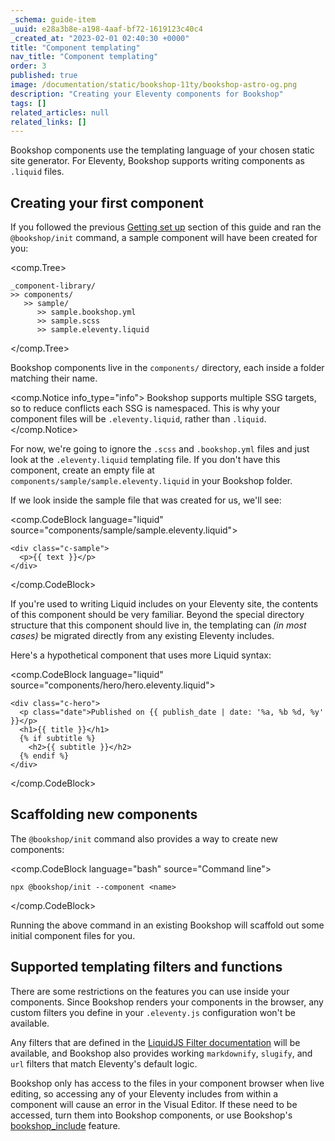 ```yaml
---
_schema: guide-item
_uuid: e28a3b8e-a198-4aaf-bf72-1619123c40c4
_created_at: "2023-02-01 02:40:30 +0000"
title: "Component templating"
nav_title: "Component templating"
order: 3
published: true
image: /documentation/static/bookshop-11ty/bookshop-astro-og.png
description: "Creating your Eleventy components for Bookshop"
tags: []
related_articles: null
related_links: []
---
```


Bookshop components use the templating language of your chosen static site generator.
For Eleventy, Bookshop supports writing components as `.liquid` files.

## Creating your first component

If you followed the previous [Getting set up](/documentation/guides/bookshop-eleventy-guide/getting-set-up/) section of this guide
and ran the `@bookshop/init` command, a sample component will have been created for you:

<comp.Tree>
```
_component-library/
>> components/
   >> sample/
      >> sample.bookshop.yml
      >> sample.scss
      >> sample.eleventy.liquid
```
</comp.Tree>

Bookshop components live in the `components/` directory, each inside a folder matching their name.

<comp.Notice info_type="info">
  Bookshop supports multiple SSG targets, so to reduce conflicts each SSG is namespaced. This is why your component files will
  be `.eleventy.liquid`, rather than `.liquid`.
</comp.Notice>

For now, we're going to ignore the `.scss` and `.bookshop.yml` files and just look at the `.eleventy.liquid` templating file.
If you don't have this component, create an empty file at `components/sample/sample.eleventy.liquid` in your Bookshop folder.

If we look inside the sample file that was created for us, we'll see:

<comp.CodeBlock language="liquid" source="components/sample/sample.eleventy.liquid">
```
<div class="c-sample">
  <p>{{ text }}</p>
</div>
```
</comp.CodeBlock>

If you're used to writing Liquid includes on your Eleventy site, the contents of this component should be very familiar.
Beyond the special directory structure that this component should live in, the templating can _(in most cases)_ be migrated directly
from any existing Eleventy includes.

Here's a hypothetical component that uses more Liquid syntax:

<comp.CodeBlock language="liquid" source="components/hero/hero.eleventy.liquid">
```
<div class="c-hero">
  <p class="date">Published on {{ publish_date | date: '%a, %b %d, %y' }}</p>
  <h1>{{ title }}</h1>
  {% if subtitle %}
    <h2>{{ subtitle }}</h2>
  {% endif %}
</div>
```
</comp.CodeBlock>

## Scaffolding new components

The `@bookshop/init` command also provides a way to create new components:

<comp.CodeBlock language="bash" source="Command line">
```
npx @bookshop/init --component <name>
```
</comp.CodeBlock>

Running the above command in an existing Bookshop will scaffold out some initial component files for you.

## Supported templating filters and functions

There are some restrictions on the features you can use inside your components.
Since Bookshop renders your components in the browser, any custom filters you define in your `.eleventy.js`
configuration won't be available. 

Any filters that are defined in the [LiquidJS Filter documentation](https://liquidjs.com/filters/overview.html) will be available,
and Bookshop also provides working `markdownify`, `slugify`, and `url` filters that match Eleventy's default logic.

Bookshop only has access to the files in your component browser when live editing, so accessing any of your
Eleventy includes from within a component will cause an error in the Visual Editor. If these need to be accessed,
turn them into Bookshop components, or use Bookshop's [bookshop_include](/documentation/guides/bookshop-eleventy-guide/page-building/#bookshop-includes) feature.
